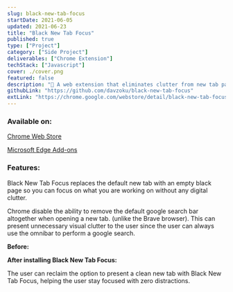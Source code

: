 ```yaml
---
slug: black-new-tab-focus
startDate: 2021-06-05
updated: 2021-06-23
title: "Black New Tab Focus"
published: true
type: ["Project"]
category: ["Side Project"]
deliverables: ["Chrome Extension"]
techStack: ["Javascript"]
cover: ./cover.png
featured: false
description: "🖤 A web extension that eliminates clutter from new tab page to help users stay focused"
githubLink: "https://github.com/davzoku/black-new-tab-focus"
extLink: "https://chrome.google.com/webstore/detail/black-new-tab-focus/picgjdlclngdpmmjhonhkkadanphjcig"
---
```


<BasicImage
  src="https://res.cloudinary.com/wtkw/image/upload/v1626365383/waltertengcom/projects/black-new-tab-focus/cover_hdcvnv.png"
  alt="cover"
/>

### Available on:

[Chrome Web Store](https://chrome.google.com/webstore/detail/black-new-tab-focus/picgjdlclngdpmmjhonhkkadanphjcig)

[Microsoft Edge Add-ons](https://microsoftedge.microsoft.com/addons/detail/black-new-tab-focus/kmbfimooonjfjcllnegcdmpjjedljbcm)

### Features:

Black New Tab Focus replaces the default new tab with an empty black page so you can focus on what you are working on without any digital clutter.

Chrome disable the ability to remove the default google search bar altogether when opening a new tab. (unlike the Brave browser). This can present unnecessary visual clutter to the user since the user can always use the omnibar to perform a google search.

**Before:**

<BasicImage
  src="https://res.cloudinary.com/wtkw/image/upload/v1626365142/waltertengcom/projects/black-new-tab-focus/before_fr7vgv.jpg"
  alt="before"
/>

**After installing Black New Tab Focus:**

<BasicImage
  src="https://res.cloudinary.com/wtkw/image/upload/v1626365143/waltertengcom/projects/black-new-tab-focus/after_asxlgd.jpg"
  alt="after"
/>

The user can reclaim the option to present a clean new tab with Black New Tab Focus, helping the user stay focused with zero distractions.
